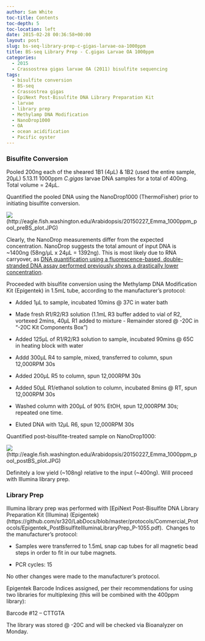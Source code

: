 ```yaml
---
author: Sam White
toc-title: Contents
toc-depth: 5
toc-location: left
date: 2015-02-28 00:36:58+00:00
layout: post
slug: bs-seq-library-prep-c-gigas-larvae-oa-1000ppm
title: BS-seq Library Prep - C.gigas Larvae OA 1000ppm
categories:
  - 2015
  - Crassostrea gigas larvae OA (2011) bisulfite sequencing
tags:
  - bisulfite conversion
  - BS-seq
  - Crassostrea gigas
  - EpiNext Post-Bisulfite DNA Library Preparation Kit
  - larvae
  - library prep
  - Methylamp DNA Modification
  - NanoDrop1000
  - OA
  - ocean acidification
  - Pacific oyster
---
```


### Bisulfite Conversion



Pooled 200ng each of the sheared 1B1 (4μL) & 1B2 (used the entire sample, 20μL) 5.13.11 1000ppm _C.gigas_ larvae DNA samples for a total of 400ng. Total volume = 24μL.

Quantified the pooled DNA using the NanoDrop1000 (ThermoFisher) prior to initiating bisulfite conversion.

![](https://eagle.fish.washington.edu/Arabidopsis/20150227_Emma_1000ppm_pool_preBS_plot.JPG)(http://eagle.fish.washington.edu/Arabidopsis/20150227_Emma_1000ppm_pool_preBS_plot.JPG)

Clearly, the NanoDrop measurements differ from the expected concentration. NanoDrop suggests the total amount of input DNA is ~1400ng (58ng/μL x 24μL = 1392ng). This is most likely due to RNA carryover, as [DNA quantification using a fluorescence-based, double-stranded DNA assay performed previously shows a drastically lower concentration](https://robertslab.github.io/sams-notebook/posts/2015/2015-01-13-speedvac-c-gigas-larvae-oa-dna/).

Proceeded with bisulfite conversion using the Methylamp DNA Modification Kit (Epigentek) in 1.5mL tube, according to the manufacturer's protocol:




    
  * Added 1μL to sample, incubated 10mins @ 37C in water bath

    
  * Made fresh R1/R2/R3 solution (1.1mL R3 buffer added to vial of R2, vortexed 2mins, 40μL R1 added to mixture - Remainder stored @ -20C in "-20C Kit Components Box")

    
  * Added 125μL of R1/R2/R3 solution to sample, incubated 90mins @ 65C in heating block with water

    
  * Addd 300μL R4 to sample, mixed, transferred to column, spun 12,000RPM 30s

    
  * Added 200μL R5 to column, spun 12,000RPM 30s

    
  * Added 50μL R1/ethanol solution to column, incubated 8mins @ RT, spun 12,000RPM 30s

    
  * Washed column with 200μL of 90% EtOH, spun 12,000RPM 30s; repeated one time.

    
  * Eluted DNA with 12μL R6, spun 12,000RPM 30s



Quantified post-bisulfite-treated sample on NanoDrop1000:

![](https://eagle.fish.washington.edu/Arabidopsis/20150227_Emma_1000ppm_pool_postBS_plot.JPG)(http://eagle.fish.washington.edu/Arabidopsis/20150227_Emma_1000ppm_pool_postBS_plot.JPG)

Definitely a low yield (~108ng) relative to the input (~400ng). Will proceed with Illumina library prep.





### Library Prep



Illumina library prep was performed with [EpiNext Post-Bisulfite DNA Library Preparation Kit (Illumina) (Epigentek)(https://github.com/sr320/LabDocs/blob/master/protocols/Commercial_Protocols/Epigentek_PostBisulfiteIlluminaLibraryPrep_P-1055.pdf).  Changes to the manufacturer’s protocol:




    
  * Samples were transferred to 1.5mL snap cap tubes for all magnetic bead steps in order to fit in our tube magnets.

    
  * PCR cycles: 15



No other changes were made to the manufacturer’s protocol.

Epigentek Barcode Indices assigned, per their recommendations for using two libraries for multiplexing (this will be combined with the 400ppm library):

Barcode #12 – CTTGTA

The library was stored @ -20C and will be checked via Bioanalyzer on Monday.
